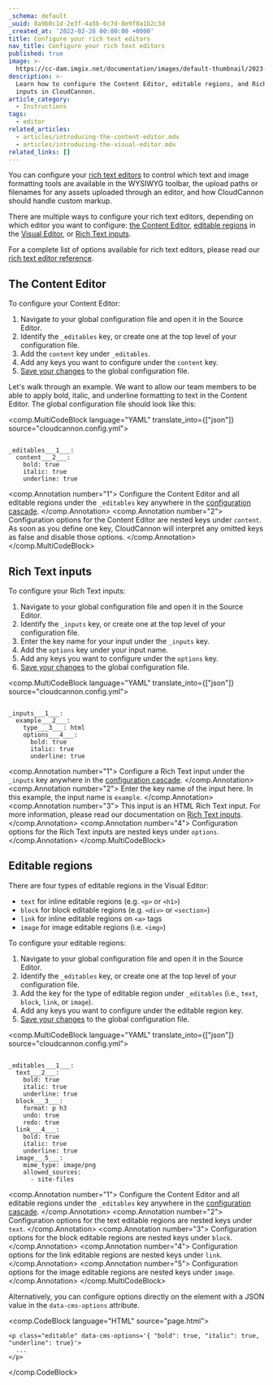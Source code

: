 ```yaml
---
_schema: default
_uuid: 8a9b0c1d-2e3f-4a5b-6c7d-8e9f0a1b2c3d
_created_at: '2022-02-26 00:00:00 +0000'
title: Configure your rich text editors
nav_title: Configure your rich text editors
published: true
image: >-
  https://cc-dam.imgix.net/documentation/images/default-thumbnail/2023-Q4/CloudCannon-Documentation-Thumbnail.png
description: >-
  Learn how to configure the Content Editor, editable regions, and Rich Text
  inputs in CloudCannon.
article_category:
  - Instructions
tags:
  - editor
related_articles:
  - articles/introducing-the-content-editor.mdx
  - articles/introducing-the-visual-editor.mdx
related_links: []
---
```

You can configure your [rich text editors](/documentation/articles/what-are-rich-text-editors/) to control which text and image formatting tools are available in the WYSIWYG toolbar, the upload paths or filenames for any assets uploaded through an editor, and how CloudCannon should handle custom markup.

There are multiple ways to configure your rich text editors, depending on which editor you want to configure: [the Content Editor](/documentation/articles/the-content-editor/), [editable regions](/documentation/articles/define-editable-regions-in-your-html/) in the [Visual Editor](/documentation/articles/the-visual-editor/), or [Rich Text inputs](/documentation/articles/what-is-a-rich-text-input/).

For a complete list of options available for rich text editors, please read our [rich text editor reference](/documentation/articles/rich-text-editor-reference/).

## The Content Editor

To configure your Content Editor:

1. Navigate to your global configuration file and open it in the Source Editor.
2. Identify the `_editables` key, or create one at the top level of your configuration file.
3. Add the `content` key under `_editables`.
4. Add any keys you want to configure under the `content` key.
5. [Save your changes](/documentation/articles/save-your-changes/) to the global configuration file.

Let's walk through an example. We want to allow our team members to be able to apply bold, italic, and underline formatting to text in the Content Editor. The global configuration file should look like this:

<comp.MultiCodeBlock language="YAML" translate_into={["json"]} source="cloudcannon.config.yml">
```

_editables___1___:
  content___2___:
    bold: true
    italic: true
    underline: true

```
<comp.Annotation number="1">
  Configure the Content Editor and all editable regions under the `_editables` key anywhere in the [configuration cascade](/documentation/articles/using-the-configuration-cascade/).
</comp.Annotation>
<comp.Annotation number="2">
  Configuration options for the Content Editor are nested keys under `content`. As soon as you define one key, CloudCannon will interpret any omitted keys as false and disable those options.
</comp.Annotation>
</comp.MultiCodeBlock>

## Rich Text inputs

To configure your Rich Text inputs:

1. Navigate to your global configuration file and open it in the Source Editor.
2. Identify the `_inputs` key, or create one at the top level of your configuration file.
3. Enter the key name for your input under the `_inputs` key.
4. Add the `options` key under your input name.
5. Add any keys you want to configure under the `options` key.
6. [Save your changes](/documentation/articles/save-your-changes/) to the global configuration file.

<comp.MultiCodeBlock language="YAML" translate_into={["json"]} source="cloudcannon.config.yml">
```

_inputs___1___:
  example___2___:
    type___3___: html
    options___4___:
      bold: true
      italic: true
      underline: true

```
<comp.Annotation number="1">
  Configure a Rich Text input under the `_inputs` key anywhere in the [configuration cascade](/documentation/articles/using-the-configuration-cascade/).
</comp.Annotation>
<comp.Annotation number="2">
  Enter the key name of the input here. In this example, the input name is `example`.
</comp.Annotation>
<comp.Annotation number="3">
  This input is an HTML Rich Text input. For more information, please read our documentation on [Rich Text inputs](/documentation/articles/what-is-a-rich-text-input/).
</comp.Annotation>
<comp.Annotation number="4">
  Configuration options for the Rich Text inputs are nested keys under `options`.
</comp.Annotation>
</comp.MultiCodeBlock>

## Editable regions

There are four types of editable regions in the Visual Editor:

* `text` for inline editable regions (e.g. `<p>` or `<h1>`)
* `block` for block editable regions (e.g. `<div>` or `<section>`)
* `link` for inline editable regions on `<a>` tags
* `image` for image editable regions (i.e. `<img>`)

To configure your editable regions:

1. Navigate to your global configuration file and open it in the Source Editor.
2. Identify the `_editables` key, or create one at the top level of your configuration file.
3. Add the key for the type of editable region under `_editables` (i.e., `text`, `block`, `link`, or `image`).
4. Add any keys you want to configure under the editable region key.
5. [Save your changes](/documentation/articles/save-your-changes/) to the global configuration file.

<comp.MultiCodeBlock language="YAML" translate_into={["json"]} source="cloudcannon.config.yml">
```

_editables___1___:
  text___2___:
    bold: true
    italic: true
    underline: true
  block___3___:
    format: p h3
    undo: true
    redo: true
  link___4___:
    bold: true
    italic: true
    underline: true
  image___5___:
    mime_type: image/png
    allowed_sources:
      - site-files

```
<comp.Annotation number="1">
  Configure the Content Editor and all editable regions under the `_editables` key anywhere in the [configuration cascade](/documentation/articles/using-the-configuration-cascade/).
</comp.Annotation>
<comp.Annotation number="2">
  Configuration options for the text editable regions are nested keys under `text`.
</comp.Annotation>
<comp.Annotation number="3">
  Configuration options for the block editable regions are nested keys under `block`.
</comp.Annotation>
<comp.Annotation number="4">
  Configuration options for the link editable regions are nested keys under `link`.
</comp.Annotation>
<comp.Annotation number="5">
  Configuration options for the image editable regions are nested keys under `image`.
</comp.Annotation>
</comp.MultiCodeBlock>

Alternatively, you can configure options directly on the element with a JSON value in the `data-cms-options` attribute.

<comp.CodeBlock language="HTML" source="page.html">
```
<p class="editable" data-cms-options='{ "bold": true, "italic": true, "underline": true}'>
  ...
</p>
```
</comp.CodeBlock>